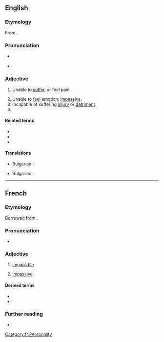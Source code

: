 ==English==

===Etymology===
From {{etyl|fro|en}} {{m|fro|impassible}}.

===Pronunciation===
* {{a|UK}} {{IPA|en|/ɪmˈpasɪbəl/}}
* {{audio|en|en-us-impassible.ogg|Audio (US)}}

===Adjective===
{{en-adj}}

# {{lb|en|chiefly|theology}} Unable to [[suffer]], or feel pain.
# Unable to [[feel]] emotion; [[impassive]].
# Incapable of suffering [[injury]] or [[detriment]].
# {{misspelling of|en|impassable}}

====Related terms====
* {{l|en|passible}}
* {{l|en|impassive}}
* {{l|en|impatient}}

====Translations====
{{trans-top|Unable to [[suffer]], or feel pain}}
* Bulgarian: {{t|bg|нечувствителен (към болка)}}
{{trans-mid}}

{{trans-bottom}}
{{trans-top|Unable to [[feel]] emotion}}
* Bulgarian: {{t+|bg|безчувствен}}
{{trans-mid}}

{{trans-bottom}}

----

==French==

===Etymology===
Borrowed from {{bor|fr|LL.|impassibilis}}.

===Pronunciation===
* {{fr-IPA}}

===Adjective===
{{fr-adj}}

# {{lb|fr|theology}} [[#English|impassible]]
# [[impassive]]

====Derived terms====
* {{l|fr|impassiblement}}
* {{l|fr|impassibilité}}

===Further reading===
* {{R:TLFi}}

[[Category:fr:Personality]]